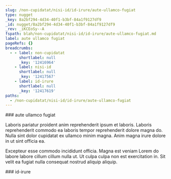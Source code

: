 ```yaml
---
slug: /non-cupidatat/nisi-id/id-irure/aute-ullamco-fugiat
type: nugget
_key: 8a2bf294-4d34-40f1-b3bf-84a1f9127df9
_id: nugget/8a2bf294-4d34-40f1-b3bf-84a1f9127df9
_rev: _iKCEoSy--A
fspath: blah/non-cupidatat/nisi-id/id-irure/aute-ullamco-fugiat.md
label: aute ullamco fugiat
pageRefs: {}
breadcrumbs:
  - - label: non-cupidatat
      shortlabel: null
      _key: '12416964'
    - label: nisi-id
      shortlabel: null
      _key: '12417567'
    - label: id-irure
      shortlabel: null
      _key: '12417619'
paths:
  - /non-cupidatat/nisi-id/id-irure/aute-ullamco-fugiat
---
```


<NuggetArea>
<Nugget slug="/non-cupidatat/nisi-id/id-irure/aute-ullamco-fugiat" type="nugget" _key="8a2bf294-4d34-40f1-b3bf-84a1f9127df9" _id="nugget/8a2bf294-4d34-40f1-b3bf-84a1f9127df9" _rev="_iKCEoSy--A" fspath="blah/non-cupidatat/nisi-id/id-irure/aute-ullamco-fugiat.md" label="aute ullamco fugiat" paths="/non-cupidatat/nisi-id/id-irure/aute-ullamco-fugiat">
<NuggetBody>
### aute ullamco fugiat

Laboris pariatur proident anim reprehenderit ipsum et laboris. Laboris reprehenderit commodo ea laboris tempor reprehenderit dolore magna do. Nulla sint dolor cupidatat ex ullamco minim magna. Anim magna irure dolore in ut sint officia ea.

Excepteur esse commodo incididunt officia. Magna est veniam Lorem do labore labore cillum cillum nulla ut. Ut culpa culpa non est exercitation in. Sit velit ea fugiat nulla consequat nostrud aliquip aliquip.

</NuggetBody>
<Breadcrumbs>
<Crumbs>
<Crumb _key="12416964" label="non-cupidatat" /><Crumb _key="12417567" label="nisi-id" /><Crumb _key="12417619" label="id-irure" />
</Crumbs>
</Breadcrumbs>
</Nugget>

<NuggetsInbound>
</NuggetsInbound>
<NuggetsOutbound>
</NuggetsOutbound>
</NuggetArea>
<PassagesInbound>
<Passage direction="inbound" type="passage" _key="12417619" _id="passage/12417619" _rev="_iKCEoSy--_" label="id-irure" passage="id-irure" fspath="blah/non-cupidatat/nisi-id/id-irure" paths="/non-cupidatat/nisi-id/id-irure" slug="/non-cupidatat/nisi-id/id-irure">
<NuggetBody>
### id-irure

</NuggetBody>
<Breadcrumbs>
<Crumbs>
<Crumb _key="12416964" label="non-cupidatat" /><Crumb _key="12417567" label="nisi-id" />
</Crumbs>
</Breadcrumbs>
</Passage>

</PassagesInbound>
<PassagesOutbound>
</PassagesOutbound>